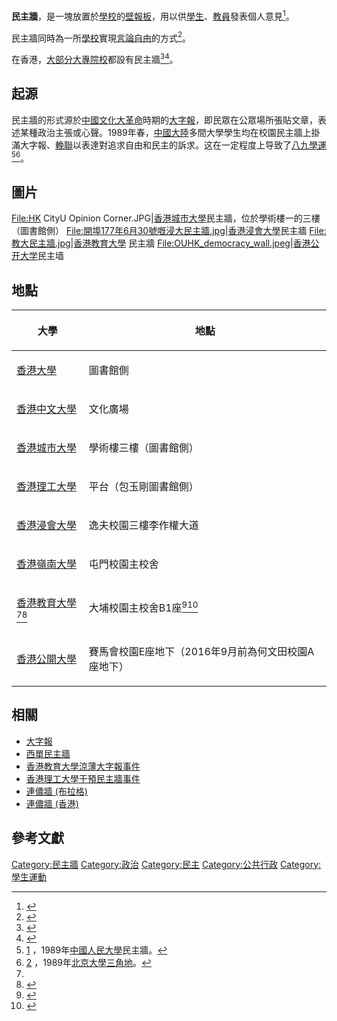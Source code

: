 '''民主牆'''，是一塊放置於[[學校|學校]]的[[留言板|壁報板]]，用以供[[學生|學生]]、[[教員|教員]]發表個人意見<ref name="hkej-20171229a">{{cite news|title=2017焦點大事回顧：蔡若蓮兒子跳樓亡 兩教大生冒犯|url=http://www1.hkej.com/features/article?q=%232018%E5%9B%9E%E9%A1%A7%E8%88%87%E5%89%8D%E7%9E%BB%E5%9C%96%E7%89%87%23&suid=1788137400|publisher=信報|date=2017-12-29|accessdate=2018-04-06|archive-date=2018-04-02|archive-url=https://web.archive.org/web/20180402225726/http://www1.hkej.com/features/article?q=%232018%E5%9B%9E%E9%A1%A7%E8%88%87%E5%89%8D%E7%9E%BB%E5%9C%96%E7%89%87%23&suid=1788137400|dead-url=no}}</ref>。

民主牆同時為一所[[學校|學校]]實現[[言論自由|言論自由]]的方式<ref name="star-20170909b">{{cite news|title=團體抗議教大冒犯蔡若蓮標語 要求公開道歉|url=http://std.stheadline.com/instant/articles/detail/507717-%E9%A6%99%E6%B8%AF-%E5%9C%98%E9%AB%94%E6%8A%97%E8%AD%B0%E6%95%99%E5%A4%A7%E5%86%92%E7%8A%AF%E8%94%A1%E8%8B%A5%E8%93%AE%E6%A8%99%E8%AA%9E+%E8%A6%81%E6%B1%82%E5%85%AC%E9%96%8B%E9%81%93%E6%AD%89|publisher=星島日報|date=2017-09-09|accessdate=2018-04-06|archive-date=2017-09-16|archive-url=https://web.archive.org/web/20170916024711/http://std.stheadline.com/instant/articles/detail/507717-%E9%A6%99%E6%B8%AF-%E5%9C%98%E9%AB%94%E6%8A%97%E8%AD%B0%E6%95%99%E5%A4%A7%E5%86%92%E7%8A%AF%E8%94%A1%E8%8B%A5%E8%93%AE%E6%A8%99%E8%AA%9E+%E8%A6%81%E6%B1%82%E5%85%AC%E9%96%8B%E9%81%93%E6%AD%89|dead-url=no}}</ref>。

在香港，[[香港專上教育|大部分大專院校]]都設有民主牆<ref>{{Cite web |url=http://docs.google.com/viewer?a=v&q=cache%3A5YzwnEZRrPcJ%3Aweb.su.polyu.edu.hk%2F~pubac%2Fpubasec%2520%25E6%25A1%258C%25E9%259D%25A2%2F%25E5%2585%25B6%25E4%25BB%2596%25E5%25A4%25A7%25E5%25AD%25B8%25E6%25B0%2591%25E4%25B8%25BB%25E7%2589%2586%25E8%25A6%258F%25E6%25A2%259D.doc+%E5%A4%A7%E5%AD%B8%E6%B0%91%E4%B8%BB%E7%89%86&hl=zh-TW&gl=hk&pid=bl&srcid=ADGEESi9uuwTWsxKQcHBmY-LpGwP0yE2EsLblGjzJEDcJSOepcqSMCC62pMAtE78wmetfsM2vJ56lqvwh5MSfsi1TWJbmJTc27O38Sc3mFULASMQfxHlYNhReCDT2eaGKJARiuAH1kzW&sig=AHIEtbT_2vtfOTH3gJdQ9I3wU1pURd6Tnw |title=香港部分大學民主牆規條 |accessdate=2020-09-12 |archive-date=2020-06-22 |archive-url=https://web.archive.org/web/20200622030543/https://docs.google.com/viewer?a=v&q=cache%3A5YzwnEZRrPcJ%3Aweb.su.polyu.edu.hk%2F~pubac%2Fpubasec%2520%25E6%25A1%258C%25E9%259D%25A2%2F%25E5%2585%25B6%25E4%25BB%2596%25E5%25A4%25A7%25E5%25AD%25B8%25E6%25B0%2591%25E4%25B8%25BB%25E7%2589%2586%25E8%25A6%258F%25E6%25A2%259D.doc+%E5%A4%A7%E5%AD%B8%E6%B0%91%E4%B8%BB%E7%89%86&hl=zh-TW&gl=hk&pid=bl&srcid=ADGEESi9uuwTWsxKQcHBmY-LpGwP0yE2EsLblGjzJEDcJSOepcqSMCC62pMAtE78wmetfsM2vJ56lqvwh5MSfsi1TWJbmJTc27O38Sc3mFULASMQfxHlYNhReCDT2eaGKJARiuAH1kzW&sig=AHIEtbT_2vtfOTH3gJdQ9I3wU1pURd6Tnw |dead-url=no }}</ref><ref name="whb-20170911a">{{cite news|title=萬人聯署譴責 促徹查嚴懲|url=http://paper.wenweipo.com/2017/09/11/HK1709110018.htm|publisher=文匯報|date=2017-09-11|accessdate=2018-04-06|archive-date=2018-01-02|archive-url=https://web.archive.org/web/20180102191618/http://paper.wenweipo.com/2017/09/11/HK1709110018.htm|dead-url=no}}</ref>。

==起源==
{{main|西单民主墙|六四事件#學運醞釀期}}
民主牆的形式源於[[中國|中國]][[文化大革命|文化大革命]]時期的[[大字報|大字報]]，即民眾在公眾場所張貼文章，表述某種政治主張或心聲。1989年春，[[中國大陸|中國大陸]]多間大學學生均在校園民主牆上掛滿大字報、[[輓聯|輓聯]]以表達對追求自由和民主的訴求。这在一定程度上导致了[[八九學運|八九學運]]<ref>[http://www.64memo.com/d/DesktopModules/BizModules%20-%20UltraPhotoGallery/Exif.aspx?alias=64memo.com/d&Id=3&Src=/d/Portals/0/UltraPhotoGallery/579/1/large/003.jpg] {{Wayback|url=http://www.64memo.com/d/DesktopModules/BizModules%20-%20UltraPhotoGallery/Exif.aspx?alias=64memo.com%2Fd&Id=3&Src=%2Fd%2FPortals%2F0%2FUltraPhotoGallery%2F579%2F1%2Flarge%2F003.jpg |date=20160304201433 }}，1989年[[中國人民大學|中國人民大學]]民主牆。</ref><ref>[http://www.64memo.com/d/DesktopModules/BizModules%20-%20UltraPhotoGallery/Exif.aspx?alias=64memo.com/d&Id=10&Src=/d/Portals/0/UltraPhotoGallery/579/1/large/010.jpg] {{webarchive|url=https://web.archive.org/web/20160309142551/http://64memo.com/d/desktopmodules/bizmodules%20-%20ultraphotogallery/exif.aspx?alias=64memo.com%2Fd&id=10&src=%2Fd%2Fportals%2F0%2Fultraphotogallery%2F579%2F1%2Flarge%2F010.jpg |date=2016-03-09 }}，1989年[[北京大學|北京大學]][[三角地|三角地]]。</ref>。

== 圖片 ==
<gallery>
File:HK CityU Opinion Corner.JPG|[[香港城市大學|香港城市大學]]民主牆，位於學術樓一的三樓（圖書館側）
File:開埠177年6月30號嘅浸大民主牆.jpg|[[香港浸會大學|香港浸會大學]]民主牆
File:教大民主牆.jpg|[[香港教育大學|香港教育大學]] 民主牆
File:OUHK_democracy_wall.jpeg|[[香港公开大学|香港公开大学]]民主墙
</gallery>

== 地點 ==
{| class="wikitable"
|-
! 大學 !! 地點
|-
|[[香港大學|香港大學]]|| 圖書館側
|-
|[[香港中文大學|香港中文大學]]|| 文化廣場
|-
|[[香港城市大學|香港城市大學]]|| 學術樓三樓（圖書館側）
|-
|[[香港理工大學|香港理工大學]]|| 平台（包玉剛圖書館側）
|-
|[[香港浸會大學|香港浸會大學]]|| 逸夫校園三樓李作權大道
|-
|[[香港嶺南大學|香港嶺南大學]]|| 屯門校園主校舍
|-
|[[香港教育大學|香港教育大學]]<ref name="hkej-20171229a" /><ref name="hkcd20170908a">{{cite news|title=蔡若蓮長子疑抑鬱症墮樓亡 各界怒轟教大泯滅人性標語|url=http://www.hkcd.com/content/2017-09/08/content_1064033.html|publisher=香港商報|date=2017-09-08|accessdate=2018-04-06|archive-date=2018-03-24|archive-url=https://web.archive.org/web/20180324044826/http://www.hkcd.com/content/2017-09/08/content_1064033.html|dead-url=yes}}</ref>|| 大埔校園主校舍B1座<ref name="whb-20170910b">{{cite news|title=524校長逾千教師譴責|url=http://paper.wenweipo.com/2017/09/10/YO1709100002.htm|publisher=文匯報|date=2017-09-10|accessdate=2018-04-06|archive-date=2018-01-02|archive-url=https://web.archive.org/web/20180102192032/http://paper.wenweipo.com/2017/09/10/YO1709100002.htm|dead-url=no}}</ref><ref name="ming-20170909c">{{cite news|title=教大民主牆貼奚落劉曉波夫婦簡體字標語|url=https://news.mingpao.com/ins/instantnews/web_tc/article/20170909/s00001/1504913567247|publisher=明報|date=2017-09-09|accessdate=2018-04-06|archive-date=2017-11-11|archive-url=https://web.archive.org/web/20171111152329/https://news.mingpao.com/ins/instantnews/web_tc/article/20170909/s00001/1504913567247|dead-url=no}}</ref>
|-
|[[香港公開大學|香港公開大學]]|| 賽馬會校園E座地下（2016年9月前為何文田校園A座地下）
|}

== 相關 ==
* [[大字報|大字報]]
* [[西單民主牆|西單民主牆]]
* [[香港教育大學涼薄大字報事件|香港教育大學涼薄大字報事件]]
* [[香港理工大學干預民主牆事件|香港理工大學干預民主牆事件]]
* [[列侬墙|連儂牆 (布拉格)]]
* [[連儂牆_(香港)|連儂牆 (香港)]]

== 參考文獻 ==
{{reflist}}
{{Commons category|Democracy Wall}}
[[Category:民主牆|Category:民主牆]]
[[Category:政治|Category:政治]]
[[Category:民主|Category:民主]]
[[Category:公共行政|Category:公共行政]]
[[Category:學生運動|Category:學生運動]]